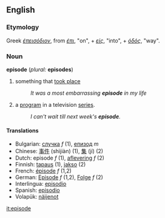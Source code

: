 ==English==

===Etymology===
Greek ''[[έπεισόδιον]]'', from ''[[έπι]]'', "on", + ''[[είς]]'', "into", + ''[[όδός]]'', "way".

=== Noun ===
'''episode'''  (''plural:'' '''episodes''')
# something that [[take place|took place]]
#:''It was a most embarrassing '''episode''' in my life''
# a [[program]] in a television [[series]].
#:''I can't wait till next week's '''episode'''.''

==== Translations ====
*Bulgarian: [[случка]] ''f'' (1), [[епизод]] ''m''
*Chinese: [[事件]] (shìjiàn) (1), [[集]] (jí) (2)
*Dutch: episode ''f'' (1), [[aflevering]] ''f'' (2)
*Finnish: [[tapaus]] (1), [[jakso]] (2)
*French: [[épisode]] ''f'' (1,2)
*German: [[Episode]] ''f'' (1,2), [[Folge]] ''f'' (2)
*Interlingua: [[episodio]]
*Spanish: [[episodio]]
*Volapük: [[näijenot]]

[[it:episode]]